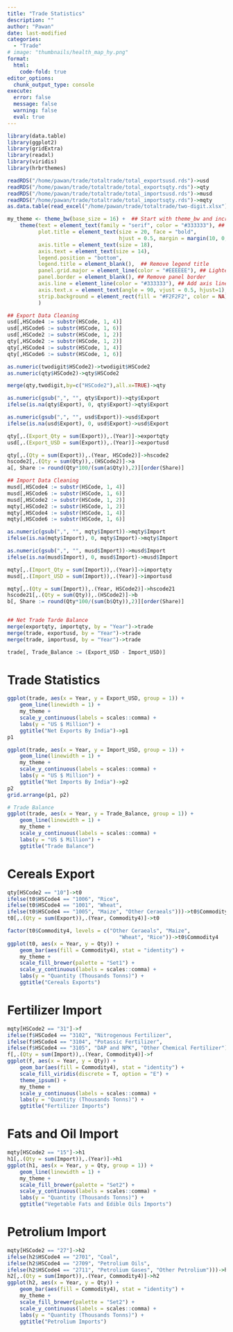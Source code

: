 ```yaml
---
title: "Trade Statistics"
description: ""
author: "Pawan"
date: last-modified	
categories:
  - "Trade"
# image: "thumbnails/health_map_hy.png"
format:
  html:
    code-fold: true
editor_options:
  chunk_output_type: console
execute:
  error: false
  message: false
  warning: false
  eval: true
---
```

```r
library(data.table)
library(ggplot2)
library(gridExtra)
library(readxl)
library(viridis)
library(hrbrthemes)

readRDS("/home/pawan/trade/totaltrade/total_exportsusd.rds")->usd
readRDS("/home/pawan/trade/totaltrade/total_exportsqty.rds")->qty
readRDS("/home/pawan/trade/totaltrade/total_importsusd.rds")->musd
readRDS("/home/pawan/trade/totaltrade/total_importsqty.rds")->mqty
as.data.table(read_excel("/home/pawan/trade/totaltrade/two-digit.xlsx"))->twodigit

my_theme <- theme_bw(base_size = 16) +  ## Start with theme_bw and increase base size
    theme(text = element_text(family = "serif", color = "#333333"), ## Set font family and color
          plot.title = element_text(size = 20, face = "bold",
                                    hjust = 0.5, margin = margin(10, 0, 10, 0)), ## Center and style title
          axis.title = element_text(size = 18),
          axis.text = element_text(size = 14),
          legend.position = "bottom",
          legend.title = element_blank(),  ## Remove legend title
          panel.grid.major = element_line(color = "#EEEEEE"), ## Lighter grid lines
          panel.border = element_blank(), ## Remove panel border
          axis.line = element_line(color = "#333333"), ## Add axis lines
          axis.text.x = element_text(angle = 90, vjust = 0.5, hjust=1),
          strip.background = element_rect(fill = "#F2F2F2", color = NA) ## Style facet strips (if used)
          )
```
```r
## Export Data Cleaning
usd[,HSCode4 := substr(HSCode, 1, 4)]
usd[,HSCode6 := substr(HSCode, 1, 6)]
usd[,HSCode2 := substr(HSCode, 1, 2)]
qty[,HSCode2 := substr(HSCode, 1, 2)]
qty[,HSCode4 := substr(HSCode, 1, 4)]
qty[,HSCode6 := substr(HSCode, 1, 6)]

as.numeric(twodigit$HSCode2)->twodigit$HSCode2
as.numeric(qty$HSCode2)->qty$HSCode2

merge(qty,twodigit,by=c("HSCode2"),all.x=TRUE)->qty

as.numeric(gsub(",", "", qty$Export))->qty$Export
ifelse(is.na(qty$Export), 0, qty$Export)->qty$Export

as.numeric(gsub(",", "", usd$Export))->usd$Export
ifelse(is.na(usd$Export), 0, usd$Export)->usd$Export

qty[,.(Export_Qty = sum(Export)),.(Year)]->exportqty
usd[,.(Export_USD = sum(Export)),.(Year)]->exportusd

qty[,.(Qty = sum(Export)),.(Year, HSCode2)]->hscode2
hscode2[,.(Qty = sum(Qty)),.(HSCode2)]->a
a[, Share := round(Qty*100/(sum(a$Qty)),2)][order(Share)]

## Import Data Cleaning
musd[,HSCode4 := substr(HSCode, 1, 4)]
musd[,HSCode6 := substr(HSCode, 1, 6)]
musd[,HSCode2 := substr(HSCode, 1, 2)]
mqty[,HSCode2 := substr(HSCode, 1, 2)]
mqty[,HSCode4 := substr(HSCode, 1, 4)]
mqty[,HSCode6 := substr(HSCode, 1, 6)]

as.numeric(gsub(",", "", mqty$Import))->mqty$Import
ifelse(is.na(mqty$Import), 0, mqty$Import)->mqty$Import

as.numeric(gsub(",", "", musd$Import))->musd$Import
ifelse(is.na(musd$Import), 0, musd$Import)->musd$Import

mqty[,.(Import_Qty = sum(Import)),.(Year)]->importqty
musd[,.(Import_USD = sum(Import)),.(Year)]->importusd

mqty[,.(Qty = sum(Import)),.(Year, HSCode2)]->hscode21
hscode21[,.(Qty = sum(Qty)),.(HSCode2)]->b
b[, Share := round(Qty*100/(sum(b$Qty)),2)][order(Share)]


## Net Trade Tarde Balance
merge(exportqty, importqty, by = "Year")->trade
merge(trade, exportusd, by = "Year")->trade
merge(trade, importusd, by = "Year")->trade

trade[, Trade_Balance := (Export_USD - Import_USD)]
```

# Trade Statistics
```r
ggplot(trade, aes(x = Year, y = Export_USD, group = 1)) +
    geom_line(linewidth = 1) +
    my_theme +
    scale_y_continuous(labels = scales::comma) +
    labs(y = "US $ Million") +
    ggtitle("Net Exports By India")->p1
p1

ggplot(trade, aes(x = Year, y = Import_USD, group = 1)) +
    geom_line(linewidth = 1) +
    my_theme +
    scale_y_continuous(labels = scales::comma) +
    labs(y = "US $ Million") +
    ggtitle("Net Imports By India")->p2
p2
grid.arrange(p1, p2)
```
```r
# Trade Balance
ggplot(trade, aes(x = Year, y = Trade_Balance, group = 1)) +
    geom_line(linewidth = 1) +
    my_theme +
    scale_y_continuous(labels = scales::comma) +
    labs(y = "US $ Million") +
    ggtitle("Trade Balance")
```

# Cereals Export
```r
qty[HSCode2 == "10"]->t0
ifelse(t0$HSCode4 == "1006", "Rice",
ifelse(t0$HSCode4 == "1001", "Wheat",
ifelse(t0$HSCode4 == "1005", "Maize", "Other Ceraeals")))->t0$Commodity4
t0[,.(Qty = sum(Export)),.(Year, Commodity4)]->t0

factor(t0$Commodity4, levels = c("Other Ceraeals", "Maize",
                                    "Wheat", "Rice"))->t0$Commodity4
ggplot(t0, aes(x = Year, y = Qty)) +
    geom_bar(aes(fill = Commodity4), stat = "identity") +
    my_theme +
    scale_fill_brewer(palette = "Set1") +
    scale_y_continuous(labels = scales::comma) +
    labs(y = "Quantity (Thousands Tonns)") +
    ggtitle("Cereals Exports")
```

# Fertilizer Import
```r
mqty[HSCode2 == "31"]->f
ifelse(f$HSCode4 == "3102", "Nitrogenous Fertilizer",
ifelse(f$HSCode4 == "3104", "Potassic Fertilizer",
ifelse(f$HSCode4 == "3105", "DAP and NPK", "Other Chemical Fertilizer")))->f$Commodity4
f[,.(Qty = sum(Import)),.(Year, Commodity4)]->f
ggplot(f, aes(x = Year, y = Qty)) +
    geom_bar(aes(fill = Commodity4), stat = "identity") +
    scale_fill_viridis(discrete = T, option = "E") +
    theme_ipsum() +
    my_theme +
    scale_y_continuous(labels = scales::comma) +
    labs(y = "Quantity (Thousands Tonns)") +
    ggtitle("Fertilizer Imports")
```

# Fats and Oil Import
```r
mqty[HSCode2 == "15"]->h1
h1[,.(Qty = sum(Import)),.(Year)]->h1
ggplot(h1, aes(x = Year, y = Qty, group = 1)) +
    geom_line(linewidth = 1) +
    my_theme +
    scale_fill_brewer(palette = "Set2") +
    scale_y_continuous(labels = scales::comma) +
    labs(y = "Quantity (Thousands Tonns)") +
    ggtitle("Vegetable Fats and Edible Oils Imports")
```

# Petrolium Import
```r
mqty[HSCode2 == "27"]->h2
ifelse(h2$HSCode4 == "2701", "Coal",
ifelse(h2$HSCode4 == "2709", "Petrolium Oils",
ifelse(h2$HSCode4 == "2711", "Petrolium Gases", "Other Petrolium")))->h2$Commodity4
h2[,.(Qty = sum(Import)),.(Year, Commodity4)]->h2
ggplot(h2, aes(x = Year, y = Qty)) +
    geom_bar(aes(fill = Commodity4), stat = "identity") +
    my_theme +
    scale_fill_brewer(palette = "Set2") +
    scale_y_continuous(labels = scales::comma) +
    labs(y = "Quantity (Thousands Tonns)") +
    ggtitle("Petrolium Imports")
```